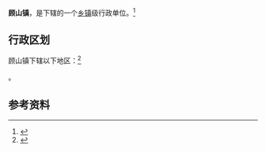 {{中国乡级行政区|32/02/81/111/000}}
{{CJK-New-Char|2C1F9|block=E}}

'''顾山镇'''，是{{PRC admin/fullname|32/02/81/111/000|3}}下辖的一个[[乡镇|乡镇]]级行政单位。<ref>{{PRC admin/ref sgc|{{PRC admin/parent|32/02/81/111/000}}}}</ref>

== 行政区划 ==

顾山镇下辖以下地区：<ref>{{PRC admin/ref sgc|32/02/81/111/000}}</ref>

{{PRC admin/children|32/02/81/111/000}}。

== 参考资料 ==

{{reflist}}

{{行政区划小作品}}
{{PRC admin/navcat|32/02/81/111/000}}